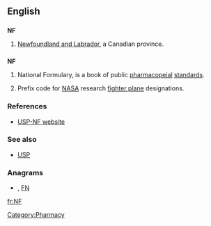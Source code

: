 {{also|.nf}}
==English==

==={{abbreviation}}===
'''NF'''

# {{Canada}} [[Newfoundland and Labrador]], a Canadian province.

==={{initialism}}===
'''NF'''

# {{US}} National Formulary, is a book of public [[pharmacopeial]] [[standards]].
# {{US|aviation}} Prefix code for [[NASA]] research [[fighter plane]] designations.

===References===
* [http://www.usp.org/USPNF/ USP-NF website]

===See also===
* [[USP]]

===Anagrams===
* {{alphagram|[[fn#English|fn]]}} , [[FN#English|FN]]


[[Category:Pharmacy]]

[[fr:NF]]